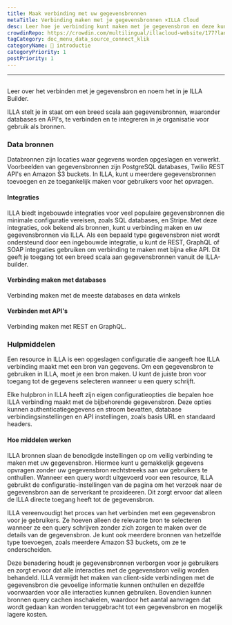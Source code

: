 ```yaml
---
title: Maak verbinding met uw gegevensbronnen
metaTitle: Verbinding maken met je gegevensbronnen ×ILLA Cloud
desc: Leer hoe je verbinding kunt maken met je gegevensbron en deze kunt bellen in je ILLA Builder om toegang te krijgen tot gegevens in je applicaties.
crowdinRepo: https://crowdin.com/multilingual/illacloud-website/177?languages=nl&filter=basic&value=0
tagCategory: doc_menu_data_source_connect_klik
categoryName: 👋 introductie
categoryPriority: 1
postPriority: 1
---
```


* * *

## <h2 hidden>Verbind met uw gegevensbronnen (Actie)</h2>

Leer over het verbinden met je gegevensbron en noem het in je ILLA Builder.

ILLA stelt je in staat om een breed scala aan gegevensbronnen, waaronder databases en API's, te verbinden en te integreren in je organisatie voor gebruik als bronnen.

### Data bronnen

Databronnen zijn locaties waar gegevens worden opgeslagen en verwerkt. Voorbeelden van gegevensbronnen zijn PostgreSQL databases, Twilio REST API's en Amazon S3 buckets. In ILLA, kunt u meerdere gegevensbronnen toevoegen en ze toegankelijk maken voor gebruikers voor het opvragen.

#### Integraties

ILLA biedt ingebouwde integraties voor veel populaire gegevensbronnen die minimale configuratie vereisen, zoals SQL databases, en Stripe. Met deze integraties, ook bekend als bronnen, kunt u verbinding maken en uw gegevensbronnen via ILLA. Als een bepaald type gegevensbron niet wordt ondersteund door een ingebouwde integratie, u kunt de REST, GraphQL of SOAP integraties gebruiken om verbinding te maken met bijna elke API. Dit geeft je toegang tot een breed scala aan gegevensbronnen vanuit de ILLA-builder.

#### Verbinding maken met databases

Verbinding maken met de meeste databases en data winkels

#### Verbinden met API's

Verbinding maken met REST en GraphQL.

### Hulpmiddelen

Een resource in ILLA is een opgeslagen configuratie die aangeeft hoe ILLA verbinding maakt met een bron van gegevens. Om een gegevensbron te gebruiken in ILLA, moet je een bron maken. U kunt de juiste bron voor toegang tot de gegevens selecteren wanneer u een query schrijft.

Elke hulpbron in ILLA heeft zijn eigen configuratieopties die bepalen hoe ILLA verbinding maakt met de bijbehorende gegevensbron. Deze opties kunnen authenticatiegegevens en stroom bevatten, database verbindingsinstellingen en API instellingen, zoals basis URL en standaard headers.

#### Hoe middelen werken

ILLA bronnen slaan de benodigde instellingen op om veilig verbinding te maken met uw gegevensbron. Hiermee kunt u gemakkelijk gegevens opvragen zonder uw gegevensbron rechtstreeks aan uw gebruikers te onthullen. Wanneer een query wordt uitgevoerd voor een resource, ILLA gebruikt de configuratie-instellingen van de pagina om het verzoek naar de gegevensbron aan de serverkant te proxideeren. Dit zorgt ervoor dat alleen de ILLA directe toegang heeft tot de gegevensbron.

ILLA vereenvoudigt het proces van het verbinden met een gegevensbron voor je gebruikers. Ze hoeven alleen de relevante bron te selecteren wanneer ze een query schrijven zonder zich zorgen te maken over de details van de gegevensbron. Je kunt ook meerdere bronnen van hetzelfde type toevoegen, zoals meerdere Amazon S3 buckets, om ze te onderscheiden.

Deze benadering houdt je gegevensbronnen verborgen voor je gebruikers en zorgt ervoor dat alle interacties met de gegevensbron veilig worden behandeld. ILLA vermijdt het maken van client-side verbindingen met de gegevensbron die gevoelige informatie kunnen onthullen en dezelfde voorwaarden voor alle interacties kunnen gebruiken. Bovendien kunnen bronnen query cachen inschakelen, waardoor het aantal aanvragen dat wordt gedaan kan worden teruggebracht tot een gegevensbron en mogelijk lagere kosten.

